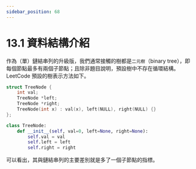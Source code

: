 ```yaml
---
sidebar_position: 68
---
```


# 13.1 資料結構介紹

作為（單）鏈結串列的升級版，我們通常接觸的樹都是`二元樹`（binary tree），即每個節點最多有兩個子節點；且除非題目說明，預設樹中不存在循環結構。LeetCode 預設的樹表示方法如下。

<Tabs>
<TabItem value="cpp" label="C++">

```cpp
struct TreeNode {
    int val;
    TreeNode *left;
    TreeNode *right;
    TreeNode(int x) : val(x), left(NULL), right(NULL) {}
};
```

</TabItem>
<TabItem value="py" label="Python">

```py
class TreeNode:
    def __init__(self, val=0, left=None, right=None):
        self.val = val
        self.left = left
        self.right = right
```

</TabItem>

</Tabs>

可以看出，其與鏈結串列的主要差別就是多了一個子節點的指標。